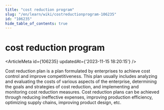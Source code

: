 ```yaml
---
title: "cost reduction program"
slug: "/en/learn/wiki/costreductionprogram-106235"
id: "106235"
hide_table_of_contents: true
---
```



# cost reduction program

<ArticleMeta id={106235} updatedAt={'2023-11-15 18:20:15'} />
<div className='border-solid border-b border-t-0 my-4 border-[var(--ifm-color-gray-300)]' />

Cost reduction plan is a plan formulated by enterprises to achieve cost control and improve competitiveness. This plan usually includes analyzing and evaluating the costs of various aspects of the enterprise, determining the goals and strategies of cost reduction, and implementing and monitoring cost reduction measures. Cost reduction plans can be achieved through reducing ineffective expenses, improving production efficiency, optimizing supply chains, improving product design, etc.
